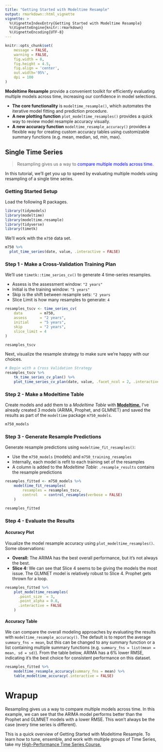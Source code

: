 ```yaml
---
title: "Getting Started with Modeltime Resample"
output: rmarkdown::html_vignette
vignette: >
  %\VignetteIndexEntry{Getting Started with Modeltime Resample}
  %\VignetteEngine{knitr::rmarkdown}
  %\VignetteEncoding{UTF-8}
---
```


```r
knitr::opts_chunk$set(
    message = FALSE,
    warning = FALSE,
    fig.width = 8, 
    fig.height = 4.5,
    fig.align = 'center',
    out.width='95%', 
    dpi = 100
)
```



__Modeltime Resample__ provide a convenient toolkit for efficiently evaluating multiple models across time, increasing our confidence in model selections. 

- __The core functionality__ is `modeltime_resample()`, which automates the iterative model fitting and prediction procedure. 
- __A new plotting function__ `plot_modeltime_resamples()` provides a quick way to review model resample accuracy visually.
- __A new accuracy function__ `modeltime_resample_accuracy()` provides a flexible way for creating custom accuracy tables using customizable summary functions (e.g. mean, median, sd, min, max). 

## Single Time Series

> Resampling gives us a way to <span style='color:blue'>compare multiple models across time.</span>

In this tutorial, we'll get you up to speed by evaluating multiple models using resampling of a single time series. 

### Getting Started Setup

Load the following R packages. 

```r
library(tidymodels)
library(modeltime)
library(modeltime.resample)
library(tidyverse)
library(timetk)
```

We'll work with the `m750` data set. 

```r
m750 %>%
  plot_time_series(date, value, .interactive = FALSE)
```


### Step 1 - Make a Cross-Validation Training Plan

We'll use `timetk::time_series_cv()` to generate 4 time-series resamples.

- Assess is the assessment window: `"2 years"`
- Initial is the training window: `"5 years"`
- Skip is the shift between resample sets: `"2 years`
- Slice Limit is how many resamples to generate: `4`

```r
resamples_tscv <- time_series_cv(
    data        = m750,
    assess      = "2 years",
    initial     = "5 years",
    skip        = "2 years",
    slice_limit = 4
)

resamples_tscv
```

Next, visualize the resample strategy to make sure we're happy with our choices.

```r
# Begin with a Cross Validation Strategy
resamples_tscv %>%
    tk_time_series_cv_plan() %>%
    plot_time_series_cv_plan(date, value, .facet_ncol = 2, .interactive = FALSE)
```

### Step 2 - Make a Modeltime Table

Create models and add them to a _Modeltime Table_ with [__Modeltime.__](https://business-science.github.io/modeltime/articles/getting-started-with-modeltime.html) I've already created 3 models (ARIMA, Prophet, and GLMNET) and saved the results as part of the `modeltime` package `m750_models`.

```r
m750_models
```


### Step 3 - Generate Resample Predictions

Generate resample predictions using `modeltime_fit_resamples()`:

- Use the `m750_models` (models) and `m750_training_resamples`
- Internally, each model is refit to each training set of the resamples
- A column is added to the _Modeltime Table_: `.resample_results` contains the resample predictions

```r
resamples_fitted <- m750_models %>%
    modeltime_fit_resamples(
        resamples = resamples_tscv,
        control   = control_resamples(verbose = FALSE)
    )

resamples_fitted
```

### Step 4 - Evaluate the Results

#### Accuracy Plot

Visualize the model resample accuracy using `plot_modeltime_resamples()`. Some observations:

- __Overall:__ The ARIMA has the best overall performance, but it's not always the best. 
- __Slice 4:__ We can see that Slice 4 seems to be giving the models the most issue. The GLMNET model is relatively robust to Slice 4. Prophet gets thrown for a loop. 

```r
resamples_fitted %>%
    plot_modeltime_resamples(
      .point_size  = 3, 
      .point_alpha = 0.8,
      .interactive = FALSE
    )
```



#### Accuracy Table

We can compare the overall modeling approaches by evaluating the results with `modeltime_resample_accuracy()`. The default is to report the average `summary_fns = mean`, but this can be changed to any summary function or a list containing multiple summary functions (e.g. `summary_fns = list(mean = mean, sd = sd)`). From the table below, ARIMA has a 6% lower RMSE, indicating it's the best choice for consistent performance on this dataset.

```r
resamples_fitted %>%
    modeltime_resample_accuracy(summary_fns = mean) %>%
    table_modeltime_accuracy(.interactive = FALSE)
```


# Wrapup

Resampling gives us a way to compare multiple models across time. In this example, we can see that the ARIMA model performs better than the Prophet and GLMNET models with a lower RMSE. This won't always be the case (every time series is different). 

This is a quick overview of Getting Started with Modeltime Resample. To learn how to tune, ensemble, and work with multiple groups of Time Series, take my [High-Performance Time Series Course.](https://university.business-science.io/p/ds4b-203-r-high-performance-time-series-forecasting/) 
